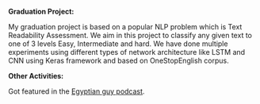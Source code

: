 __Graduation Project:__

My graduation project is based on a popular NLP problem which is Text Readability Assessment. We aim in this project to classify any given text to one of 3 levels Easy, Intermediate and hard. We have done multiple experiments using different types of network architecture like LSTM and CNN using Keras framework and based on OneStopEnglish corpus.

__Other Activities:__

Got featured in the [Egyptian guy podcast](https://podcasters.spotify.com/pod/show/refaie/episodes/Machine-Learning-w-Mohamed-Sayed-e5cb6p/a-anfuep).
